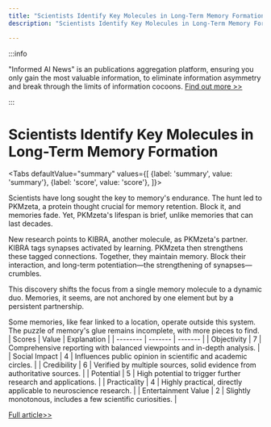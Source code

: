```yaml
---
title: "Scientists Identify Key Molecules in Long-Term Memory Formation"
description: "Scientists Identify Key Molecules in Long-Term Memory Formation"

---
```



:::info

"Informed AI News" is an publications aggregation platform, ensuring you only gain the most valuable information, to eliminate information asymmetry and break through the limits of information cocoons.  [Find out more >>](/)

:::

# Scientists Identify Key Molecules in Long-Term Memory Formation


<Tabs
	defaultValue="summary"
	values={[
	{label: 'summary', value: 'summary'},
	{label: 'score', value: 'score'},
]}>
<TabItem value="summary">


Scientists have long sought the key to memory's endurance. The hunt led to PKMzeta, a protein thought crucial for memory retention. Block it, and memories fade. Yet, PKMzeta's lifespan is brief, unlike memories that can last decades.

New research points to KIBRA, another molecule, as PKMzeta's partner. KIBRA tags synapses activated by learning. PKMzeta then strengthens these tagged connections. Together, they maintain memory. Block their interaction, and long-term potentiation—the strengthening of synapses—crumbles.

This discovery shifts the focus from a single memory molecule to a dynamic duo. Memories, it seems, are not anchored by one element but by a persistent partnership.

Some memories, like fear linked to a location, operate outside this system. The puzzle of memory's glue remains incomplete, with more pieces to find.
</TabItem>
<TabItem value="score">
	| Scores     | Value   | Explanation |
	| -------- | ------- | ------- |
	| Objectivity  | 7    | Comprehensive reporting with balanced viewpoints and in-depth analysis.    |
	| Social Impact | 4     | Influences public opinion in scientific and academic circles.    |
	| Credibility    | 6    | Verified by multiple sources, solid evidence from authoritative sources.    |
	| Potential    | 5    | High potential to trigger further research and applications.    |
	| Practicality    | 4    | Highly practical, directly applicable to neuroscience research.    |
	| Entertainment Value    | 2    | Slightly monotonous, includes a few scientific curiosities.    |
</TabItem>
</Tabs>

[Full article>>](https://science.slashdot.org/story/24/08/29/002223/brain-scientists-finally-discover-the-glue-that-makes-memories-stick-for-a-lifetime?utm_source=rss1.0mainlinkanon&utm_medium=feed)
